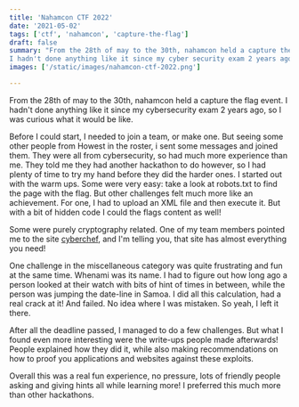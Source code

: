 ```yaml
---
title: 'Nahamcon CTF 2022'
date: '2021-05-02'
tags: ['ctf', 'nahamcon', 'capture-the-flag']
draft: false
summary: "From the 28th of may to the 30th, nahamcon held a capture the flag event.
I hadn't done anything like it since my cyber security exam 2 years ago so i was curious what it would be like."
images: ['/static/images/nahamcon-ctf-2022.png']

---
```


From the 28th of may to the 30th, nahamcon held a capture the flag event.
I hadn't done anything like it since my cybersecurity exam 2 years ago, so I was curious what it would be like.

Before I could start, I needed to join a team, or make one. But seeing some other people from Howest in the roster, i sent some messages and joined them.
They were all from cybersecurity, so had much more experience than me. They told me they had another hackathon to do however, so I had plenty of time to try
my hand before they did the harder ones. I started out with the warm ups. Some were very easy: take a look at robots.txt to find the page with the flag.
But other challenges felt much more like an achievement. For one, I had to upload an XML file and then execute it. But with a bit of hidden code I could
the flags content as well!

Some were purely cryptography related. One of my team members pointed me to the site [cyberchef](https://gchq.github.io/CyberChef/),
and I'm telling you, that site has almost everything you need!

One challenge in the miscellaneous category was quite frustrating and fun at the same time. Whenami was its name.
I had to figure out how long ago a person
looked at their watch with bits of hint of times in between, while the person was jumping the date-line in Samoa. I did
all this calculation, had a real crack at it! And failed. No idea where I was mistaken. So yeah, I left it there.

After all the deadline passed, I managed to do a few challenges. But what I found even more interesting were the write-ups
people made afterwards! People explained how they did it, while also making recommendations on how to proof you
applications and websites against these exploits.

Overall this was a real fun experience, no pressure, lots of friendly people asking and giving hints all while learning more!
I preferred this much more than other hackathons.
